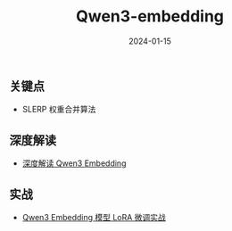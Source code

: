 ﻿---
title: "Qwen3-embedding"
description: "Qwen3 Embedding 模型的关键点、深度解读与实战资料"
date: "2024-01-15"
tags:
  - qwen3
  - embedding
  - slerp
  - lora
  - fine-tuning
---

## 关键点

- SLERP 权重合并算法

## 深度解读

- [深度解读 Qwen3 Embedding](https://zhuanlan.zhihu.com/p/1916627276335945288)

## 实战

- [Qwen3 Embedding 模型 LoRA 微调实战](https://zhuanlan.zhihu.com/p/1914711055654950451)
